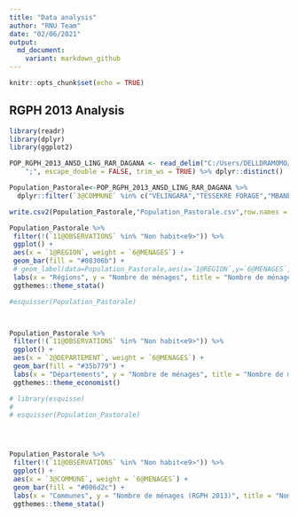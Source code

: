 ```yaml
---
title: "Data analysis"
author: "RNU Team"
date: "02/06/2021"
output:
  md_document:
    variant: markdown_github
---
```


```r
knitr::opts_chunk$set(echo = TRUE)
```

## RGPH 2013 Analysis



```r
library(readr)
library(dplyr)
library(ggplot2)
```


```r

POP_RGPH_2013_ANSD_LING_RAR_DAGANA <- read_delim("C:/Users/DELLDRAMOMO/Desktop/ISRA-RNU/Project datasets/data/RGPH 2013 ANSD/POP(RGPH 2013 ANSD)_LING_RAR_DAGANA.csv", 
    ";", escape_double = FALSE, trim_ws = TRUE) %>% dplyr::distinct()

```

```r
Population_Pastorale<-POP_RGPH_2013_ANSD_LING_RAR_DAGANA %>% 
  dplyr::filter(`3@COMMUNE` %in% c("VELINGARA","TESSEKRE FORAGE","MBANE","THIEL"))

write.csv2(Population_Pastorale,"Population_Pastorale.csv",row.names = F)
```


```r

Population_Pastorale %>%
 filter(!(`11@OBSERVATIONS` %in% "Non habit<e9>")) %>%
 ggplot() +
 aes(x = `1@REGION`, weight = `6@MENAGES`) +
 geom_bar(fill = "#08306b") +
 # geom_label(data=Population_Pastorale,aes(x=`1@REGION`,y=`6@MENAGES`, label=paste0(round(`6@MENAGES`,0),"")),size=2)+
 labs(x = "Régions", y = "Nombre de ménages", title = "Nombre de ménage par Région", caption = "Source: ANSD,RGPH 2013") +
 ggthemes::theme_stata()

```

```r
#esquisser(Population_Pastorale)



Population_Pastorale %>%
 filter(!(`11@OBSERVATIONS` %in% "Non habit<e9>")) %>%
 ggplot() +
 aes(x = `2@DEPARTEMENT`, weight = `6@MENAGES`) +
 geom_bar(fill = "#35b779") +
 labs(x = "Départements", y = "Nombre de ménages", title = "Nombre de ménages par départements", caption = "Source: ANSD, RGPH 2013") +
 ggthemes::theme_economist()
```


```r


# library(esquisse)
# 
# esquisser(Population_Pastorale)




Population_Pastorale %>%
 filter(!(`11@OBSERVATIONS` %in% "Non habit<e9>")) %>%
 ggplot() +
 aes(x = `3@COMMUNE`, weight = `6@MENAGES`) +
 geom_bar(fill = "#006d2c") +
 labs(x = "Communes", y = "Nombre de ménages (RGPH 2013)", title = "Nombre de ménage par communes", caption = "Source :ANSD, RGPH 2013") +
 ggthemes::theme_stata()
```

